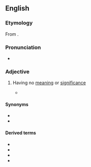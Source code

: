 ==English==

===Etymology===
From {{pre|en|un|meaning}}.

===Pronunciation===
* {{IPA|en|/ʌnˈmiːnɪŋ/}}

===Adjective===
{{en-adj}}

# {{lb|en|dated}} Having no [[meaning]] or [[significance]]
#* {{quote-book|en |year=1858|title=The Pennsylvania School Journal - Volumes 6-8 |author=Thomas Henry Burrowes, ‎James Pyle Wickersham, ‎Elnathan Elisha Higbee |page=281|ISBN=|passage=The danger is plainly in the other direction,—to regard all truth as scientific, to reverence statistics, to attempt to guage the soul, to measure the affections, and thus to make all true religion impossible, by limiting our faith by our knowlege, and by dismissing those terrible problems of destiny, with which the select est finds of all generations have wrestled, as '''unmeaning''' riddles, because we cannot solve them by the aid of the differential calculus. }}

====Synonyms====
* {{l|en|meaningless}}
* {{l|en|insignificant}}

====Derived terms====
* {{l|en|unmeaningful}}
* {{l|en|unmeaningfully}}
* {{l|en|unmeaningly}}
* {{l|en|unmeaningness}}